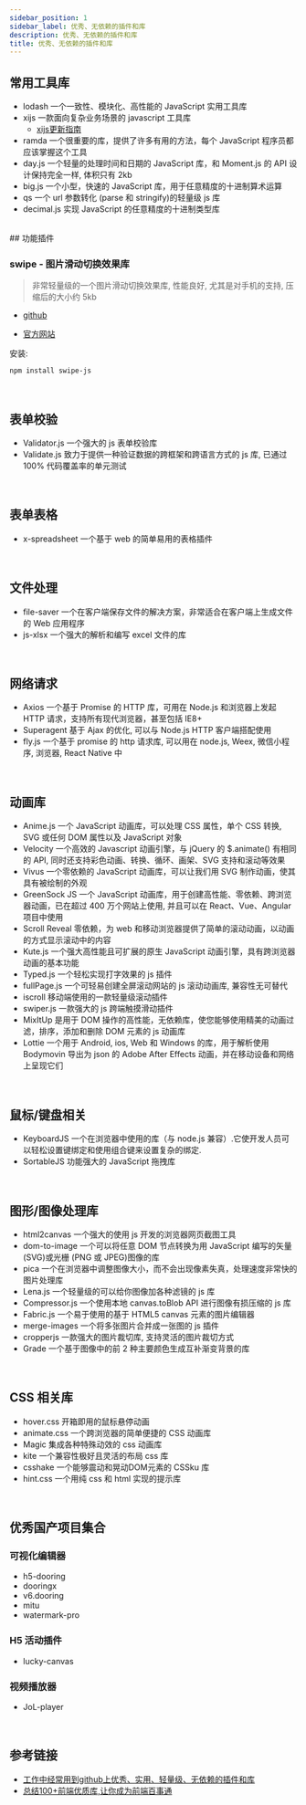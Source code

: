 ```yaml
---
sidebar_position: 1
sidebar_label: 优秀、无依赖的插件和库
description: 优秀、无依赖的插件和库
title: 优秀、无依赖的插件和库
---
```


## 常用工具库
* lodash 一个一致性、模块化、高性能的 JavaScript 实用工具库
* xijs 一款面向复杂业务场景的 javascript 工具库
  * [xijs更新指南](https://mp.weixin.qq.com/s/vZElscIByiFz2TSYcx7r6Q)
* ramda  一个很重要的库，提供了许多有用的方法，每个 JavaScript 程序员都应该掌握这个工具
* day.js  一个轻量的处理时间和日期的 JavaScript 库，和 Moment.js 的 API 设计保持完全一样, 体积只有 2kb
* big.js  一个小型，快速的 JavaScript 库，用于任意精度的十进制算术运算
* qs  一个 url 参数转化 (parse 和 stringify)的轻量级 js 库
* decimal.js  实现 JavaScript 的任意精度的十进制类型库

<br />
## 功能插件

### swipe - 图片滑动切换效果库

> 非常轻量级的一个图片滑动切换效果库, 性能良好, 尤其是对手机的支持, 压缩后的大小约 5kb

  * [github](https://github.com/lyfeyaj/Swipe)

  * [官方网站](http://lyfeyaj.github.io/swipe/)

安装:
```bash npm2yarn2pnpm
npm install swipe-js
```

<br />

## 表单校验
* Validator.js  一个强大的 js 表单校验库
* Validate.js  致力于提供一种验证数据的跨框架和跨语言方式的 js 库, 已通过 100% 代码覆盖率的单元测试

<br />

## 表单表格
* x-spreadsheet  一个基于 web 的简单易用的表格插件

<br />

## 文件处理
* file-saver  一个在客户端保存文件的解决方案，非常适合在客户端上生成文件的 Web 应用程序
* js-xlsx  一个强大的解析和编写 excel 文件的库

<br />

## 网络请求
* Axios  一个基于 Promise 的 HTTP 库，可用在 Node.js 和浏览器上发起 HTTP 请求，支持所有现代浏览器，甚至包括 IE8+
* Superagent  基于 Ajax 的优化, 可以与 Node.js HTTP 客户端搭配使用
* fly.js  一个基于 promise 的 http 请求库, 可以用在 node.js, Weex, 微信小程序, 浏览器, React Native 中


<br />

## 动画库
* Anime.js  一个 JavaScript 动画库，可以处理 CSS 属性，单个 CSS 转换, SVG 或任何 DOM 属性以及 JavaScript 对象
* Velocity  一个高效的 Javascript 动画引擎，与 jQuery 的 $.animate() 有相同的 API, 同时还支持彩色动画、转换、循环、画架、SVG 支持和滚动等效果
* Vivus  一个零依赖的 JavaScript 动画库，可以让我们用 SVG 制作动画，使其具有被绘制的外观
* GreenSock JS  一个 JavaScript 动画库，用于创建高性能、零依赖、跨浏览器动画，已在超过 400 万个网站上使用, 并且可以在 React、Vue、Angular 项目中使用
* Scroll Reveal  零依赖，为 web 和移动浏览器提供了简单的滚动动画，以动画的方式显示滚动中的内容
* Kute.js  一个强大高性能且可扩展的原生 JavaScript 动画引擎，具有跨浏览器动画的基本功能
* Typed.js  一个轻松实现打字效果的 js 插件
* fullPage.js  一个可轻易创建全屏滚动网站的 js 滚动动画库, 兼容性无可替代
* iscroll  移动端使用的一款轻量级滚动插件
* swiper.js  一款强大的 js 跨端触摸滑动插件
* MixItUp  是用于 DOM 操作的高性能，无依赖库，使您能够使用精美的动画过滤，排序，添加和删除 DOM 元素的 js 动画库
* Lottie  一个用于 Android, ios, Web 和 Windows 的库，用于解析使用 Bodymovin 导出为 json 的 Adobe After Effects 动画，并在移动设备和网络上呈现它们

<br />

## 鼠标/键盘相关
* KeyboardJS  一个在浏览器中使用的库（与 node.js 兼容）.它使开发人员可以轻松设置键绑定和使用组合键来设置复杂的绑定.
* SortableJS  功能强大的 JavaScript 拖拽库



<br />

## 图形/图像处理库
* html2canvas  一个强大的使用 js 开发的浏览器网页截图工具
* dom-to-image  一个可以将任意 DOM 节点转换为用 JavaScript 编写的矢量 (SVG)或光栅 (PNG 或 JPEG)图像的库
* pica  一个在浏览器中调整图像大小，而不会出现像素失真，处理速度非常快的图片处理库
* Lena.js  一个轻量级的可以给你图像加各种滤镜的 js 库
* Compressor.js  一个使用本地 canvas.toBlob API 进行图像有损压缩的 js 库
* Fabric.js  一个易于使用的基于 HTML5 canvas 元素的图片编辑器
* merge-images  一个将多张图片合并成一张图的 js 插件
* cropperjs  一款强大的图片裁切库, 支持灵活的图片裁切方式
* Grade  一个基于图像中的前 2 种主要颜色生成互补渐变背景的库

<br />

## CSS 相关库
* hover.css 开箱即用的鼠标悬停动画
* animate.css 一个跨浏览器的简单便捷的 CSS 动画库
* Magic 集成各种特殊动效的 css 动画库
* kite 一个兼容性极好且灵活的布局 css 库
* csshake 一个能够震动和晃动DOM元素的 CSSku 库
* hint.css 一个用纯 css 和 html 实现的提示库

<br />


## 优秀国产项目集合

### 可视化编辑器
* h5-dooring
* dooringx
* v6.dooring
* mitu
* watermark-pro

### H5 活动插件
* lucky-canvas

### 视频播放器
* JoL-player

<br />

## 参考链接

* [工作中经常用到github上优秀、实用、轻量级、无依赖的插件和库](https://github.com/jawil/blog/issues/10)
* [总结100+前端优质库,让你成为前端百事通](https://mp.weixin.qq.com/s?__biz=MzU2Mzk1NzkwOA==&mid=2247492204&idx=1&sn=8a77569e6ba32eff5cd7cb8bae7e0771&chksm=fc50fb97cb277281891f1620dc5ab3a05ba687a04dbe6f224479a36c8f7567b1aebf75e67709&scene=178&cur_album_id=1972186128682221573#rd)
